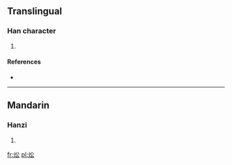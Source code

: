 ==Translingual==

===Han character===
{{Han char|rn=86|rad=火|as=04|sn=8|four=9883<sub>2</sub>|canj=火金戈 (FCI)}}

# {{defn|Han|sort=火04}}

====References====
* {{Han ref|kx=0666.280|dkj=18892|dj=1076.050|hdz=32192.110|uh=7082|ud=28802|bh=CD58|bd=52568}}

----

==Mandarin==

===Hanzi===
{{cmn-hanzi|pin=[[zhōng]] ([[zhong1]])|wg=chung<sup>1</sup>}}

# {{defn|lang=cmn|sort=火04}}

[[fr:炂]]
[[pl:炂]]